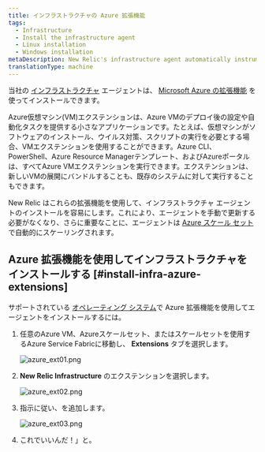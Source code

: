 ```yaml
---
title: インフラストラクチャの Azure 拡張機能
tags:
  - Infrastructure
  - Install the infrastructure agent
  - Linux installation
  - Windows installation
metaDescription: New Relic's infrastructure agent automatically instruments Docker to collect container metrics and metadata.
translationType: machine
---
```





当社の [インフラストラクチャ](/docs/welcome-new-relic-infrastructure) エージェントは、 [Microsoft Azure の拡張機能](https://docs.microsoft.com/en-us/azure/virtual-machines/extensions/overview) を使ってインストールできます。

<CollapserGroup>
  <Collapser
    id="what-is-extension"
    title="Azureエクステンションとは？"
  >
    Azure仮想マシン(VM)エクステンションは、Azure VMのデプロイ後の設定や自動化タスクを提供する小さなアプリケーションです。たとえば、仮想マシンがソフトウェアのインストール、ウイルス対策、スクリプトの実行を必要とする場合、VMエクステンションを使用することができます。Azure CLI、PowerShell、Azure Resource Managerテンプレート、およびAzureポータルは、すべてAzure VMエクステンションを実行できます。エクステンションは、新しいVMの展開にバンドルすることも、既存のシステムに対して実行することもできます。
  </Collapser>
</CollapserGroup>

New Relic はこれらの拡張機能を使用して、インフラストラクチャ エージェントのインストールを容易にします。これにより、エージェントを手動で更新する必要がなくなり、さらに重要なことに、エージェントは [Azure スケール セット](https://docs.microsoft.com/en-us/azure/virtual-machine-scale-sets/overview)で自動的にスケーリングされます。

## Azure 拡張機能を使用してインフラストラクチャをインストールする [#install-infra-azure-extensions]

サポートされている [オペレーティング システム](https://docs.newrelic.com/docs/infrastructure/install-infrastructure-agent/get-started/requirements-infrastructure-agent/)で Azure 拡張機能を使用してエージェントをインストールするには。

1. 任意のAzure VM、Azureスケールセット、またはスケールセットを使用するAzure Service Fabricに移動し、 **Extensions** タブを選択します。

   <img
     title="azure_ext01.png"
     alt="azure_ext01.png"
     src={infrastructureAzureExtensionsTab}
   />

2. **New Relic Infrastructure** のエクステンションを選択します。

   <img
     title="azure_ext02.png"
     alt="azure_ext02.png"
     src={infrastructureAzureNrInfrastructureExtension}
   />

3. 指示に従い、<InlinePopover type="licenseKey" />を追加します。

   <img
     title="azure_ext03.png"
     alt="azure_ext03.png"
     src={infrastructureAzureNrLicenseKey}
   />

4. これでいいんだ！」と。

<InstallFeedback/>